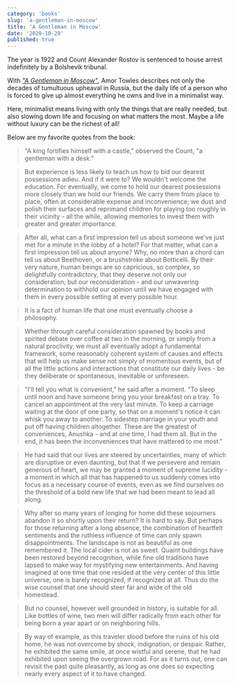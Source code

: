 ```yaml
---
category: 'books'
slug: 'a-gentleman-in-moscow'
title: 'A Gentleman in Moscow'
date: '2020-10-29'
published: true
---
```


The year is 1922 and Count Alexander Rostov is sentenced to house arrest indefinitely by a Bolshevik tribunal.

With _<a href='https://amzn.eu/dhT9aSn' target='_blank' rel='noreferrer'>"A Gentleman in Moscow"</a>_, Amor Towles describes not only the decades of tumultuous upheaval in Russia, but the daily life of a person who is forced to give up almost everything he owns and live in a minimalist way.

Here, minimalist means living with only the things that are really needed, but also slowing down life and focusing on what matters the most. Maybe a life without luxury can be the richest of all!

Below are my favorite quotes from the book:

> "A king fortifies himself with a castle," observed the Count, "a gentleman with a desk."

> But experience is less likely to teach us how to bid our dearest possessions adieu. And if it were to? We wouldn't welcome the education. For eventually, we come to hold our dearest possessions more closely than we hold our friends. We carry them from place to place, often at considerable expense and inconvenience; we dust and polish their surfaces and reprimand children for playing too roughly in their vicinity - all the while, allowing memories to invest them with greater and greater importance.

> After all, what can a first impression tell us about someone we've just met for a minute in the lobby of a hotel? For that matter, what can a first impression tell us about anyone? Why, no more than a chord can tell us about Beethoven, or a brushstroke about Botticelli. By their very nature, human beings are so capricious, so complex, so delightfully contradictory, that they deserve not only our consideration, but our reconsideration - and our unwavering determination to withhold our opinion until we have engaged with them in every possible setting at every possible hour.

> It is a fact of human life that one must eventually choose a philosophy.

> Whether through careful consideration spawned by books and spirited debate over coffee at two in the morning, or simply from a natural proclivity, we must all eventually adopt a fundamental framework, some reasonably coherent system of causes and effects that will help us make sense not simply of momentous events, but of all the little actions and interactions that constitute our daily lives - be they deliberate or spontaneous, inevitable or unforeseen.

> "I'll tell you what is convenient," he said after a moment. "To sleep until noon and have someone bring you your breakfast on a tray. To cancel an appointment at the very last minute. To keep a carriage waiting at the door of one party, so that on a moment's notice it can whisk you away to another. To sidestep marriage in your youth and put off having children altogether. These are the greatest of conveniences, Anushka - and at one time, I had them all. But in the end, it has been the inconveniences that have mattered to me most."

> He had said that our lives are steered by uncertainties, many of which are disruptive or even daunting, but that if we persevere and remain generous of heart, we may be granted a moment of supreme lucidity - a moment in which all that has happened to us suddenly comes into focus as a necessary course of events, even as we find ourselves on the threshold of a bold new life that we had been meant to lead all along.

> Why after so many years of longing for home did these sojourners abandon it so shortly upon their return? It is hard to say. But perhaps for those returning after a long absence, the combination of heartfelt sentiments and the ruthless influence of time can only spawn disappointments. The landscape is not as beautiful as one remembered it. The local cider is not as sweet. Quaint buildings have been restored beyond recognition, while fine old traditions have lapsed to make way for mystifying new entertainments. And having imagined at one time that one resided at the very center of this little universe, one is barely recognized, if recognized at all. Thus do the wise counsel that one should steer far and wide of the old homestead.

> But no counsel, however well grounded in history, is suitable for all. Like bottles of wine, two men will differ radically from each other for being born a year apart or on neighboring hills.

> By way of example, as this traveler stood before the ruins of his old home, he was not overcome by shock, indignation, or despair. Rather, he exhibited the same smile, at once wistful and serene, that he had exhibited upon seeing the overgrown road. For as it turns out, one can revisit the past quite pleasantly, as long as one does so expecting nearly every aspect of it to have changed.
